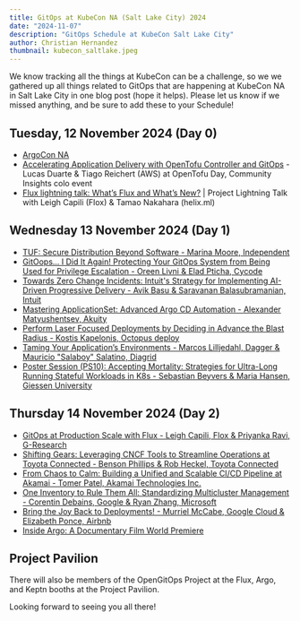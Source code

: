 ```yaml
---
title: GitOps at KubeCon NA (Salt Lake City) 2024
date: "2024-11-07"
description: "GitOps Schedule at KubeCon Salt Lake City"
author: Christian Hernandez
thumbnail: kubecon_saltlake.jpeg
---
```


We know tracking all the things at KubeCon can be a challenge, so we  we gathered up all things related to GitOps that are happening at KubeCon NA in Salt Lake City in one blog post (hope it helps). Please let us know if we missed anything, and be sure to add these to your Schedule!

## Tuesday, 12 November 2024 (Day 0)

- [ArgoCon NA](https://sched.co/1iVjy)
- [Accelerating Application Delivery with OpenTofu Controller and GitOps](https://sched.co/1jCbL) - Lucas Duarte & Tiago Reichert (AWS) at OpenTofu Day, Community Insights colo event
- [Flux lightning talk: What’s Flux and What’s New?](https://sched.co/1iW8J) | Project Lightning Talk with Leigh Capili (Flox) & Tamao Nakahara (helix.ml)

## Wednesday 13 November 2024 (Day 1)

- [TUF: Secure Distribution Beyond Software - Marina Moore, Independent](https://sched.co/1hovM)
- [GitOops... I Did It Again! Protecting Your GitOps System from Being Used for Privilege Escalation - Oreen Livni & Elad Pticha, Cycode](https://sched.co/1i7nd)
- [Towards Zero Change Incidents: Intuit's Strategy for Implementing AI-Driven Progressive Delivery - Avik Basu & Saravanan Balasubramanian, Intuit](https://sched.co/1i7kp)
- [Mastering ApplicationSet: Advanced Argo CD Automation - Alexander Matyushentsev, Akuity](https://sched.co/1hovt)
- [Perform Laser Focused Deployments by Deciding in Advance the Blast Radius - Kostis Kapelonis, Octopus deploy](https://sched.co/1i7mH)
- [Taming Your Application’s Environments - Marcos Lilljedahl, Dagger & Mauricio "Salaboy" Salatino, Diagrid](https://sched.co/1i7kY)
- [Poster Session (PS10): Accepting Mortality: Strategies for Ultra-Long Running Stateful Workloads in K8s - Sebastian Beyvers & Maria Hansen, Giessen University](https://sched.co/1i7mo)

## Thursday 14 November 2024 (Day 2)

- [GitOps at Production Scale with Flux - Leigh Capili, Flox & Priyanka Ravi, G-Research](https://sched.co/1howJ)
- [Shifting Gears: Leveraging CNCF Tools to Streamline Operations at Toyota Connected - Benson Phillips & Rob Heckel, Toyota Connected](https://sched.co/1i7oE)
- [From Chaos to Calm: Building a Unified and Scalable CI/CD Pipeline at Akamai - Tomer Patel, Akamai Technologies Inc.](https://sched.co/1i7nh)
- [One Inventory to Rule Them All: Standardizing Multicluster Management - Corentin Debains, Google & Ryan Zhang, Microsoft](https://sched.co/1i7o5)
- [Bring the Joy Back to Deployments! - Murriel McCabe, Google Cloud & Elizabeth Ponce, Airbnb](https://sched.co/1i7p3)
- [Inside Argo: A Documentary Film World Premiere](https://sched.co/1mWb4)

## Project Pavilion

There will also be members of the OpenGitOps Project at the Flux, Argo, and Keptn booths at the Project Pavilion.

Looking forward to seeing you all there!
